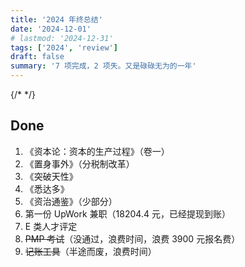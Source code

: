 ```yaml
---
title: '2024 年终总结'
date: '2024-12-01'
# lastmod: '2024-12-31'
tags: ['2024', 'review']
draft: false
summary: '7 项完成，2 项失。又是碌碌无为的一年'
---
```


{/* <TOCInline toc={props.toc} exclude="Introduction" /> */}

## Done

1. 《资本论：资本的生产过程》（卷一）
2. 《置身事外》（分税制改革）
3. 《突破天性》
4. 《悉达多》
5. 《资治通鉴》（少部分）
6. 第一份 UpWork 兼职（18204.4 元，已经提现到账）
7. E 类人才评定
8. ~~PMP 考试~~（没通过，浪费时间，浪费 3900 元报名费）
9. ~~记账工具~~（半途而废，浪费时间）

